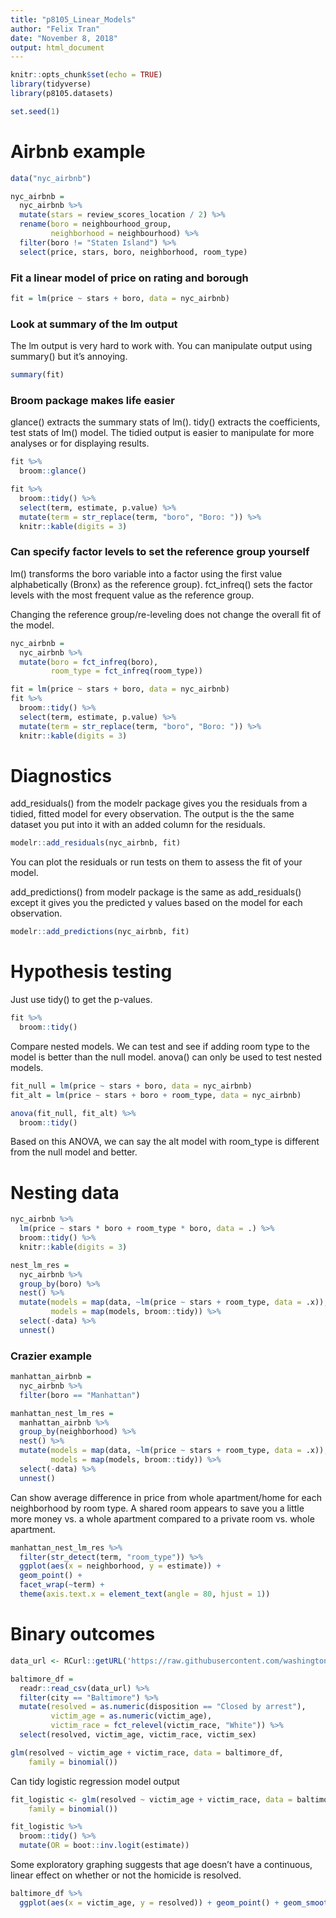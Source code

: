 ```yaml
---
title: "p8105_Linear_Models"
author: "Felix Tran"
date: "November 8, 2018"
output: html_document
---
```


```r
knitr::opts_chunk$set(echo = TRUE)
library(tidyverse)
library(p8105.datasets)

set.seed(1)
```

# Airbnb example
```r
data("nyc_airbnb")

nyc_airbnb = 
  nyc_airbnb %>% 
  mutate(stars = review_scores_location / 2) %>% 
  rename(boro = neighbourhood_group,
         neighborhood = neighbourhood) %>% 
  filter(boro != "Staten Island") %>% 
  select(price, stars, boro, neighborhood, room_type)
```

### Fit a linear model of price on rating and borough
```r
fit = lm(price ~ stars + boro, data = nyc_airbnb)
```

### Look at summary of the lm output
The lm output is very hard to work with. You can manipulate output using
summary() but it's annoying.
```r
summary(fit)
```

### Broom package makes life easier
glance() extracts the summary stats of lm(). tidy() extracts the coefficients,
test stats of lm() model. The tidied output is easier to manipulate for more 
analyses or for displaying results.
```r
fit %>% 
  broom::glance()

fit %>% 
  broom::tidy() %>% 
  select(term, estimate, p.value) %>% 
  mutate(term = str_replace(term, "boro", "Boro: ")) %>% 
  knitr::kable(digits = 3)
```

### Can specify factor levels to set the reference group yourself
lm() transforms the boro variable into a factor using the first value
alphabetically (Bronx) as the reference group). fct_infreq() sets the factor 
levels with the most frequent value as the reference group.

Changing the reference group/re-leveling does not change the overall fit of the
model.
```r
nyc_airbnb = 
  nyc_airbnb %>% 
  mutate(boro = fct_infreq(boro),
         room_type = fct_infreq(room_type))

fit = lm(price ~ stars + boro, data = nyc_airbnb)
fit %>% 
  broom::tidy() %>% 
  select(term, estimate, p.value) %>% 
  mutate(term = str_replace(term, "boro", "Boro: ")) %>% 
  knitr::kable(digits = 3)
```

# Diagnostics
add_residuals() from the modelr package gives you the residuals from a tidied,
fitted model for every observation. The output is the the same dataset you put 
into it with an added column for the residuals.
```r
modelr::add_residuals(nyc_airbnb, fit)
```
You can plot the residuals or run tests on them to assess the fit of your model.

add_predictions() from modelr package is the same as add_residuals() except it
gives you the predicted y values based on the model for each observation.
```r
modelr::add_predictions(nyc_airbnb, fit)
```


# Hypothesis testing
Just use tidy() to get the p-values.
```r
fit %>% 
  broom::tidy()
```

Compare nested models. We can test and see if adding room type to the model
is better than the null model. anova() can only be used to test nested models.
```r
fit_null = lm(price ~ stars + boro, data = nyc_airbnb)
fit_alt = lm(price ~ stars + boro + room_type, data = nyc_airbnb)

anova(fit_null, fit_alt) %>% 
  broom::tidy()
```
Based on this ANOVA, we can say the alt model with room_type is different from 
the null model and better.


# Nesting data
```r
nyc_airbnb %>% 
  lm(price ~ stars * boro + room_type * boro, data = .) %>% 
  broom::tidy() %>% 
  knitr::kable(digits = 3)

nest_lm_res =
  nyc_airbnb %>% 
  group_by(boro) %>% 
  nest() %>% 
  mutate(models = map(data, ~lm(price ~ stars + room_type, data = .x)),
         models = map(models, broom::tidy)) %>% 
  select(-data) %>% 
  unnest()
```


### Crazier example
```r
manhattan_airbnb =
  nyc_airbnb %>% 
  filter(boro == "Manhattan")

manhattan_nest_lm_res =
  manhattan_airbnb %>% 
  group_by(neighborhood) %>% 
  nest() %>% 
  mutate(models = map(data, ~lm(price ~ stars + room_type, data = .x)),
         models = map(models, broom::tidy)) %>% 
  select(-data) %>% 
  unnest()
```

Can show average difference in price from whole apartment/home for each 
neighborhood by room type. A shared room appears to save you a little more 
money vs. a whole apartment compared to a private room vs. whole apartment.
```r
manhattan_nest_lm_res %>% 
  filter(str_detect(term, "room_type")) %>% 
  ggplot(aes(x = neighborhood, y = estimate)) + 
  geom_point() + 
  facet_wrap(~term) + 
  theme(axis.text.x = element_text(angle = 80, hjust = 1))
```


# Binary outcomes
```r
data_url <- RCurl::getURL('https://raw.githubusercontent.com/washingtonpost/data-homicides/master/homicide-data.csv')

baltimore_df = 
  readr::read_csv(data_url) %>% 
  filter(city == "Baltimore") %>% 
  mutate(resolved = as.numeric(disposition == "Closed by arrest"),
         victim_age = as.numeric(victim_age),
         victim_race = fct_relevel(victim_race, "White")) %>% 
  select(resolved, victim_age, victim_race, victim_sex)

glm(resolved ~ victim_age + victim_race, data = baltimore_df, 
    family = binomial())
```

Can tidy logistic regression model output
```r
fit_logistic <- glm(resolved ~ victim_age + victim_race, data = baltimore_df, 
    family = binomial())

fit_logistic %>% 
  broom::tidy() %>% 
  mutate(OR = boot::inv.logit(estimate))
```

Some exploratory graphing suggests that age doesn't have a continuous, linear
effect on whether or not the homicide is resolved. 
```r
baltimore_df %>% 
  ggplot(aes(x = victim_age, y = resolved)) + geom_point() + geom_smooth()
```

